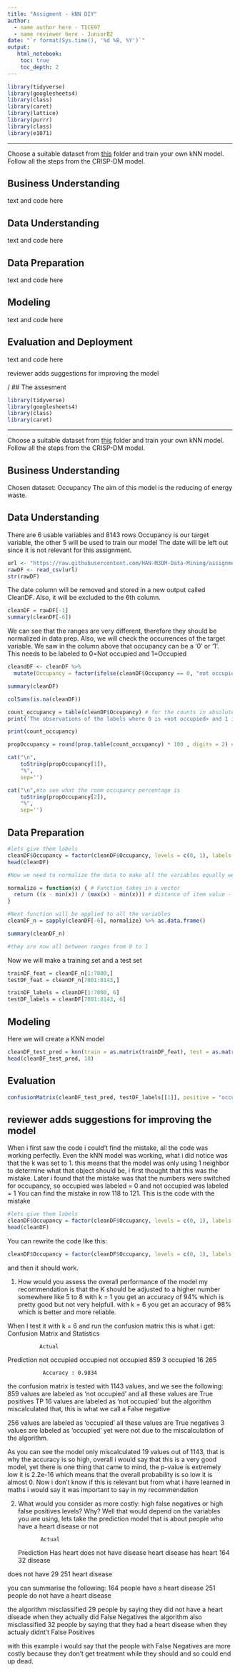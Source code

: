 ```yaml
---
title: "Assigment - kNN DIY"
author:
  - name author here - TICE97
  - name reviewer here - JuniorB2
date: "`r format(Sys.time(), '%d %B, %Y')`"
output:
   html_notebook:
    toc: true
    toc_depth: 2
---
```



```r
library(tidyverse)
library(googlesheets4)
library(class)
library(caret)
library(lattice)
library(purrr)
library(class)
library(e1071)
```

---

Choose a suitable dataset from [this](https://github.com/HAN-M3DM-Data-Mining/assignments/tree/master/datasets) folder and train  your own kNN model. Follow all the steps from the CRISP-DM model.


## Business Understanding
text and code here

## Data Understanding
text and code here

## Data Preparation
text and code here

## Modeling
text and code here

## Evaluation and Deployment
text and code here

reviewer adds suggestions for improving the model

/
## The assesment


```r
library(tidyverse)
library(googlesheets4)
library(class)
library(caret)
```

---
  
  Choose a suitable dataset from [this](https://github.com/HAN-M3DM-Data-Mining/assignments/tree/master/datasets) folder and train  your own kNN model. Follow all the steps from the CRISP-DM model.

## Business Understanding
Chosen dataset: Occupancy
The aim of this model is the reducing of energy waste.


## Data Understanding
There are 6 usable variables and 8143 rows
Occupancy is our target variable, the other 5 will be used to train our model
The date will be left out since it is not relevant for this assignment.
```r

url <- "https://raw.githubusercontent.com/HAN-M3DM-Data-Mining/assignments/master/datasets/KNN-occupancy.csv"
rawDF <- read_csv(url)
str(rawDF)

```
The date column will be removed and stored in a new output called CleanDF. Also, it will be excluded to the 6th column.
```r

cleanDF = rawDF[-1]
summary(cleanDF[-6])

```
We can see that the ranges are very different, therefore they should be normalized in data prep. Also, we will check the occurrences of the target variable. We saw in the column above that occupancy can be a '0' or '1'. This needs to be labeled to 0=Not occupied and 1=Occupied
```r
cleandDF <- cleanDF %>% 
  mutate(Occupancy = factor(ifelse(cleanDF$Occupancy == 0, "not occupied", "occupied")))

summary(cleanDF)
```
```r
colSums(is.na(cleanDF))
```
```r
count_occupancy = table(cleanDF$Occupancy) # for the counts in absolute terms
print('The observations of the labels where 0 is <not occupied> and 1 is <occupied> are:' )
```
```r
print(count_occupancy)
```
```r
propOccupancy = round(prop.table(count_occupancy) * 100 , digits = 2) # to see the proportion of not occupied rooms in percentage terms

cat("\n",
    toString(propOccupancy[1]),
    "%",
    sep='')
```
```r
cat("\n",#to see what the room occupancy percentage is
    toString(propOccupancy[2]),
    "%",
    sep='')
```

## Data Preparation
```r
#lets give them labels
cleanDF$Occupancy = factor(cleanDF$Occupancy, levels = c(0, 1), labels = c("occupied", "not occupied")) %>% relevel("not occupied")
head(cleanDF)
```


```r
#Now we need to normalize the data to make all the variables equally weighted

normalize = function(x) { # Function takes in a vector
  return ((x - min(x)) / (max(x) - min(x))) # distance of item value - minimum vector value divided by the range of all vector values
}
```

```r
#Next function will be applied to all the variables
cleanDF_n = sapply(cleanDF[-6], normalize) %>% as.data.frame()

summary(cleanDF_n)

#they are now all between ranges from 0 to 1
```
Now we will make a training set and a test set
```r
trainDF_feat = cleanDF_n[1:7000,]
testDF_feat = cleanDF_n[7001:8143,]

trainDF_labels = cleanDF[1:7000, 6]
testDF_labels = cleanDF[7001:8143, 6]
```

## Modeling
Here we will create a KNN model
```r
cleanDF_test_pred = knn(train = as.matrix(trainDF_feat), test = as.matrix(testDF_feat), cl = as.matrix(trainDF_labels), k = 6)
head(cleanDF_test_pred, 10)
```
## Evaluation
```r
confusionMatrix(cleanDF_test_pred, testDF_labels[[1]], positive = "occupied", dnn = c("Prediction", "Actual"))
```



## reviewer adds suggestions for improving the model
When i first saw the code i could't find the mistake, all the code was working perfectly.
Even the kNN model was working, what i did notice was that the k was set to 1.
this means that the model was only using 1 neighbor to determine what that object should be, i first thought that this was the mistake.
Later i found that the mistake was that the numbers were switched for occupancy, so occupied was labeled = 0 and not occupied was labeled = 1
You can find the mistake in row 118 to 121.
This is the code with the mistake
```r
#lets give them labels
cleanDF$Occupancy = factor(cleanDF$Occupancy, levels = c(0, 1), labels = c("occupied", "not occupied")) %>% relevel("not occupied")
head(cleanDF)
```

You can rewrite the code like this:
```r
cleanDF$Occupancy = factor(cleanDF$Occupancy, levels = c(0, 1), labels = c("not occupied", "occupied"))
```
and then it should work.

1. How would you assess the overall performance of the model
my recommendation is that the K should be adjusted to a higher number somewhere like 5 to 8
with k = 1 you get an accuracy of 94% which is pretty good but not very helpfull.
with k = 6 you get an accuracy of 98% which is better and more reliable.

When I test it with k = 6 and run the confusion matrix this is what i get:
Confusion Matrix and Statistics

              Actual
Prediction     not occupied occupied
  not occupied          859        3
  occupied               16      265
                                        
               Accuracy : 0.9834 

the confusion matrix is tested with 1143 values, and we see the following:
859 values are labeled as 'not occupied' and all these values are True positives TP
16 values are labeled as 'not occupied' but the algorithm miscalculated that, this is what we call a False negative

256 values are labeled as 'occupied' all these values are True negatives
3 values are labeled as 'occupied' yet were not due to the miscalculation of the algorithm.

As you can see the model only miscalculated 19 values out of 1143, that is why the accuracy is so high,
overall i would say that this is a very good model, yet there is one thing that came to mind, the p-value is extremely low
it is 2.2e-16 which means that the overall probability is so low it is almost 0. Now i don't know if this is relevant but from what i have
learned in maths i would say it was important to say in my recommendation

2. What would you consider as more costly: high false negatives or high false positives levels? Why?
Well that would depend on the variables you are using, lets take the prediction model that is about people who have a heart disease or not

              Actual
Prediction     Has heart    does not have
              disease       heart disease
has heart        164            32
disease

does not have     29            251
heart disease

you can summarise the following:
164 people have a heart disease
251 people do not have a heart disease

the algorithm misclassified 29 people by saying they did not have a heart diseade when they actually did              False Negatives
the algorithm also misclassified 32 people by saying that they had a heart disease when they actualy didnt't          False Positives

with this example i would say that the people with False Negatives are more costly because they don't get 
treatment while they should and so could end up dead. 









